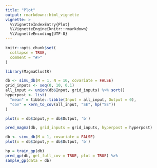 ```yaml
---
title: "Plot"
output: rmarkdown::html_vignette
vignette: >
  %\VignetteIndexEntry{Plot}
  %\VignetteEngine{knitr::rmarkdown}
  %\VignetteEncoding{UTF-8}
---
```


<div style="text-align: justify"> 

```r
knitr::opts_chunk$set(
  collapse = TRUE,
  comment = "#>"
)
```

```r
library(MagmaClustR)
```

```r
db <- simu_db(M = 1, N = 10, covariate = FALSE)
grid_inputs <- seq(0, 10, 0.1)
all_input <- union(db$Input, grid_inputs) %>% sort()
hyperpost <- list(
  "mean" = tibble::tibble(Input = all_input, Output = 0),
  "cov" = kern_to_cov(all_input, "SE", hp("SE"))
)

plot(x = db$Input,y = db$Output, 'b')

pred_magma(db, grid_inputs = grid_inputs, hyperpost = hyperpost)


```
```r
db <- simu_db(M = 1, covariate = FALSE)
plot(x = db$Input,y = db$Output, 'b')

hp = train_gp(db)
pred_gp(db, get_full_cov = TRUE, plot = TRUE) %>%
sample_gp(data = db)

```


</div>
